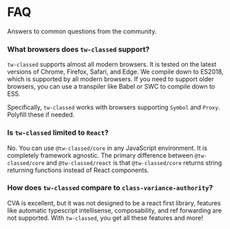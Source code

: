 # FAQ

Answers to common questions from the community.

### What browsers does `tw-classed` support?

`tw-classed` supports almost all modern browsers. It is tested on the latest versions of Chrome, Firefox, Safari, and Edge. We compile down to ES2018, which is supported by all modern browsers. If you need to support older browsers, you can use a transpiler like Babel or SWC to compile down to ES5.

Specifically, `tw-classed` works with browsers supporting `Symbol` and `Proxy`. Polyfill these if needed.

### Is `tw-classed` limited to `React`?

No. You can use `@tw-classed/core` in any JavaScript environment. It is completely framework agnostic. The primary difference between `@tw-classed/core` and `@tw-classed/react` is that `@tw-classed/core` returns string returning functions instead of React components.

### How does `tw-classed` compare to `class-variance-authority`?

CVA is excellent, but it was not designed to be a react first library, features like automatic typescript intellisense, composability, and ref forwarding are not supported. With `tw-classed`, you get all these features and more!
